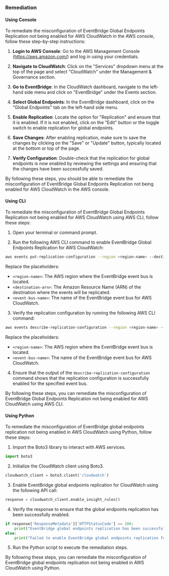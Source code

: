 ### Remediation

#### Using Console

To remediate the misconfiguration of EventBridge Global Endpoints Replication not being enabled for AWS CloudWatch in the AWS console, follow these step-by-step instructions:

1. **Login to AWS Console**: Go to the AWS Management Console (https://aws.amazon.com/) and log in using your credentials.

2. **Navigate to CloudWatch**: Click on the "Services" dropdown menu at the top of the page and select "CloudWatch" under the Management & Governance section.

3. **Go to EventBridge**: In the CloudWatch dashboard, navigate to the left-hand side menu and click on "EventBridge" under the Events section.

4. **Select Global Endpoints**: In the EventBridge dashboard, click on the "Global Endpoints" tab on the left-hand side menu.

5. **Enable Replication**: Locate the option for "Replication" and ensure that it is enabled. If it is not enabled, click on the "Edit" button or the toggle switch to enable replication for global endpoints.

6. **Save Changes**: After enabling replication, make sure to save the changes by clicking on the "Save" or "Update" button, typically located at the bottom or top of the page.

7. **Verify Configuration**: Double-check that the replication for global endpoints is now enabled by reviewing the settings and ensuring that the changes have been successfully saved.

By following these steps, you should be able to remediate the misconfiguration of EventBridge Global Endpoints Replication not being enabled for AWS CloudWatch in the AWS console.

#### Using CLI

To remediate the misconfiguration of EventBridge Global Endpoints Replication not being enabled for AWS CloudWatch using AWS CLI, follow these steps:

1. Open your terminal or command prompt.

2. Run the following AWS CLI command to enable EventBridge Global Endpoints Replication for AWS CloudWatch:
   
```bash
aws events put-replication-configuration --region <region-name> --destination <destination-arn> --event-bus-name <event-bus-name>
```

Replace the placeholders:
- `<region-name>`: The AWS region where the EventBridge event bus is located.
- `<destination-arn>`: The Amazon Resource Name (ARN) of the destination where the events will be replicated.
- `<event-bus-name>`: The name of the EventBridge event bus for AWS CloudWatch.

3. Verify the replication configuration by running the following AWS CLI command:
   
```bash
aws events describe-replication-configuration --region <region-name> --event-bus-name <event-bus-name>
```

Replace the placeholders:
- `<region-name>`: The AWS region where the EventBridge event bus is located.
- `<event-bus-name>`: The name of the EventBridge event bus for AWS CloudWatch.

4. Ensure that the output of the `describe-replication-configuration` command shows that the replication configuration is successfully enabled for the specified event bus.

By following these steps, you can remediate the misconfiguration of EventBridge Global Endpoints Replication not being enabled for AWS CloudWatch using AWS CLI.

#### Using Python

To remediate the misconfiguration of EventBridge global endpoints replication not being enabled in AWS CloudWatch using Python, follow these steps:

1. Import the Boto3 library to interact with AWS services.

```python
import boto3
```

2. Initialize the CloudWatch client using Boto3.

```python
cloudwatch_client = boto3.client('cloudwatch')
```

3. Enable EventBridge global endpoints replication for CloudWatch using the following API call:

```python
response = cloudwatch_client.enable_insight_rules()
```

4. Verify the response to ensure that the global endpoints replication has been successfully enabled.

```python
if response['ResponseMetadata']['HTTPStatusCode'] == 200:
    print("EventBridge global endpoints replication has been successfully enabled for CloudWatch.")
else:
    print("Failed to enable EventBridge global endpoints replication for CloudWatch.")
```

5. Run the Python script to execute the remediation steps.

By following these steps, you can remediate the misconfiguration of EventBridge global endpoints replication not being enabled in AWS CloudWatch using Python.

